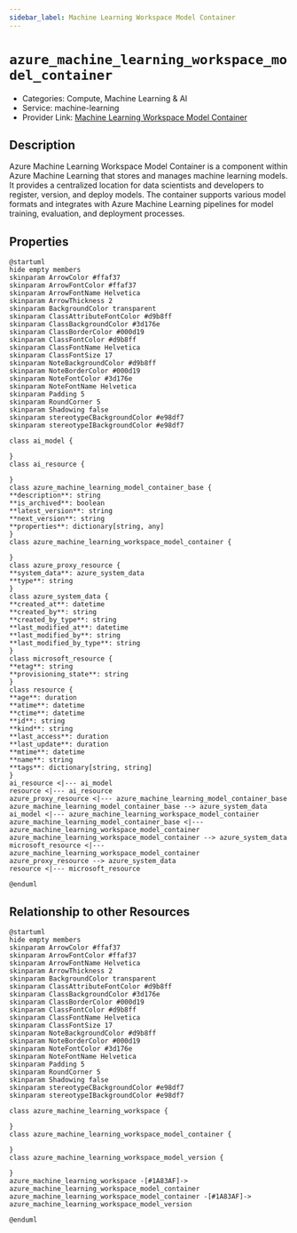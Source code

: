 ```yaml
---
sidebar_label: Machine Learning Workspace Model Container
---
```


# `azure_machine_learning_workspace_model_container`

- Categories: Compute, Machine Learning & AI
- Service: machine-learning
- Provider Link: [Machine Learning Workspace Model Container](https://learn.microsoft.com/en-us/azure/machine-learning/concept-model-management-and-deployment)

## Description

Azure Machine Learning Workspace Model Container is a component within Azure Machine Learning that stores and manages machine learning models. It provides a centralized location for data scientists and developers to register, version, and deploy models. The container supports various model formats and integrates with Azure Machine Learning pipelines for model training, evaluation, and deployment processes.

## Properties

<ZoomPanPinch>

```kroki imgType="plantuml" imgAlt="Diagram of Machine Learning Workspace Model Container data model"
@startuml
hide empty members
skinparam ArrowColor #ffaf37
skinparam ArrowFontColor #ffaf37
skinparam ArrowFontName Helvetica
skinparam ArrowThickness 2
skinparam BackgroundColor transparent
skinparam ClassAttributeFontColor #d9b8ff
skinparam ClassBackgroundColor #3d176e
skinparam ClassBorderColor #000d19
skinparam ClassFontColor #d9b8ff
skinparam ClassFontName Helvetica
skinparam ClassFontSize 17
skinparam NoteBackgroundColor #d9b8ff
skinparam NoteBorderColor #000d19
skinparam NoteFontColor #3d176e
skinparam NoteFontName Helvetica
skinparam Padding 5
skinparam RoundCorner 5
skinparam Shadowing false
skinparam stereotypeCBackgroundColor #e98df7
skinparam stereotypeIBackgroundColor #e98df7

class ai_model {

}
class ai_resource {

}
class azure_machine_learning_model_container_base {
**description**: string
**is_archived**: boolean
**latest_version**: string
**next_version**: string
**properties**: dictionary[string, any]
}
class azure_machine_learning_workspace_model_container {

}
class azure_proxy_resource {
**system_data**: azure_system_data
**type**: string
}
class azure_system_data {
**created_at**: datetime
**created_by**: string
**created_by_type**: string
**last_modified_at**: datetime
**last_modified_by**: string
**last_modified_by_type**: string
}
class microsoft_resource {
**etag**: string
**provisioning_state**: string
}
class resource {
**age**: duration
**atime**: datetime
**ctime**: datetime
**id**: string
**kind**: string
**last_access**: duration
**last_update**: duration
**mtime**: datetime
**name**: string
**tags**: dictionary[string, string]
}
ai_resource <|--- ai_model
resource <|--- ai_resource
azure_proxy_resource <|--- azure_machine_learning_model_container_base
azure_machine_learning_model_container_base --> azure_system_data
ai_model <|--- azure_machine_learning_workspace_model_container
azure_machine_learning_model_container_base <|--- azure_machine_learning_workspace_model_container
azure_machine_learning_workspace_model_container --> azure_system_data
microsoft_resource <|--- azure_machine_learning_workspace_model_container
azure_proxy_resource --> azure_system_data
resource <|--- microsoft_resource

@enduml
```

</ZoomPanPinch>

## Relationship to other Resources

<ZoomPanPinch>

```kroki imgType="plantuml" imgAlt="Diagram of Machine Learning Workspace Model Container resource relationships"
@startuml
hide empty members
skinparam ArrowColor #ffaf37
skinparam ArrowFontColor #ffaf37
skinparam ArrowFontName Helvetica
skinparam ArrowThickness 2
skinparam BackgroundColor transparent
skinparam ClassAttributeFontColor #d9b8ff
skinparam ClassBackgroundColor #3d176e
skinparam ClassBorderColor #000d19
skinparam ClassFontColor #d9b8ff
skinparam ClassFontName Helvetica
skinparam ClassFontSize 17
skinparam NoteBackgroundColor #d9b8ff
skinparam NoteBorderColor #000d19
skinparam NoteFontColor #3d176e
skinparam NoteFontName Helvetica
skinparam Padding 5
skinparam RoundCorner 5
skinparam Shadowing false
skinparam stereotypeCBackgroundColor #e98df7
skinparam stereotypeIBackgroundColor #e98df7

class azure_machine_learning_workspace {

}
class azure_machine_learning_workspace_model_container {

}
class azure_machine_learning_workspace_model_version {

}
azure_machine_learning_workspace -[#1A83AF]-> azure_machine_learning_workspace_model_container
azure_machine_learning_workspace_model_container -[#1A83AF]-> azure_machine_learning_workspace_model_version

@enduml
```

</ZoomPanPinch>
